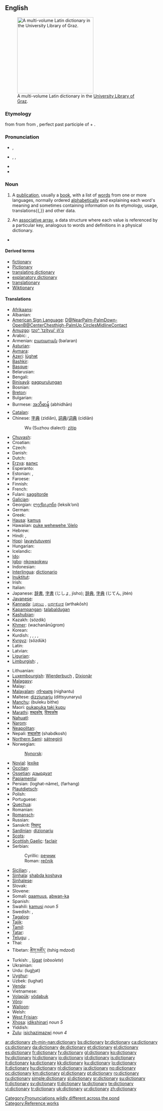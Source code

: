 {{wikipedia}}
==English==
{{wikipedia|dab=Dictionary (disambiguation)|Dictionary}}
[[Image:Latin dictionary.jpg|thumb|250px|A multi-volume Latin dictionary in the [[w:University Library of Graz|University Library of Graz]].]]

===Etymology===
{{ML.}} {{term|dictionarium}} from {{etyl|la|en}} {{term|dictionarius|lang=la}} from {{term|dictio||speaking|lang=la}} from {{term|dictus|lang=la}}, perfect past participle of {{term|dico|dīcō|speak|lang=la}} + {{term|-arium||room, place|lang=la}}.

===Pronunciation===
* {{a|UK}} {{IPA|/ˈdɪkʃən(ə)ɹi/}}, {{SAMPA|/"dIkS@n(@)ri/}}
* {{a|North America}} {{enPR|dĭk'shə-nĕr"ē}}, {{IPA|/ˈdɪkʃənˌɛɹi/}}, {{SAMPA|/"dIkS@n%Eri/}}
* {{audio|en-us-dictionary.ogg|Audio (US)}}
* {{audio|en-uk-dictionary.ogg|Audio (UK)}}

===Noun===
{{en-noun|dictionaries}}

# A [[publication]], usually a [[book]], with a list of [[word]]s from one or more languages, normally ordered [[alphabetical]]ly and explaining each word's meaning and sometimes containing information on its etymology, usage, translations{{,}} and other data.
# {{computing}} An [[associative array]], a data structure where each value is referenced by a particular key, analogous to words and definitions in a physical dictionary.

* {{seeCites}}

====Derived terms====
* [[fictionary]]
* [[Pictionary]]
* [[translating dictionary]]
* [[explanatory dictionary]]
* [[translationary]]
* [[Wiktionary]]

====Translations====
{{trans-top|publication that explains the meanings of an ordered list of words}}
* [[Afrikaans]]: {{t+|af|woordeboek|xs=Afrikaans}}
* Albanian: {{t+|sq|fjalor|xs=Albanian}}
* [[American Sign Language]]: [[D@NearPalm-PalmDown-OpenB@CenterChesthigh-PalmUp CirclesMidlineContact]]
* [[Amuzgo]]: [[tzoⁿ 'tzítyui' jñ'o]]
* Arabic: {{t+|ar|قاموس|tr=qāmus|sc=Arab}}, {{t+|ar|معجم|tr=moʕádjam|sc=Arab}}
* Armenian: [[բառարան]] (baŕaran)
* [[Asturian]]: {{t-|ast|diccionariu|xs=Asturian}}
* [[Aymara]]: {{t-|ay|aru pirwa|xs=Aymara}}
* [[Azeri]]: [[lüghɘt]]
* [[Bashkir]]: {{t|ba|ҙүҙлек|tr=dhüdhlek|sc=Cyrl|xs=Bashkir}}
* [[Basque]]: {{t-|eu|hiztegi|xs=Basque}}
* Belarusian: {{t|be|слоўнік|tr=słoŭnik|sc=Cyrl|xs=Belarusian}}
* Bengali: {{t+|bn|অভিধান|sc=BNchar|xs=Bengali}}
* [[Binisayâ]]: [[pagpurulungan]]
* Bosnian: {{t+|bs|rječnik|m}}
* [[Breton]]: {{t+|br|geriadur|xs=Breton}}
* Bulgarian: {{t+|bg|речник|m|tr=rečnik|sc=Cyrl}}
* Burmese: [[အဘိဓာန်]] (abhidhān)
* [[Catalan]]: {{t+|ca|diccionari|m}}
* Chinese: [[字典]] (zìdiǎn), [[詞典]]/[[词典]] (cídiǎn)
*: Wu (Suzhou dialect): [[zïtip]]
* [[Chuvash]]: {{tø|cv|словарь|sc=Cyrl}}
* Croatian: {{t+|hr|rječnik|m|alt=rjȇčnīk}}
* Czech: {{t+|cs|slovník|m}}
* Danish: {{t+|da|ordbog|c}}
* Dutch: {{t+|nl|woordenboek|n}}
* [[Erzya]]: [[валкс]]
* Esperanto: {{t+|eo|vortaro|xs=Esperanto}}
* Estonian: {{t-|et|sõnaraamat}}, {{t|et|sõnastik}}
* Faroese: {{t+|fo|orðabók|f|xs=Faroese}}
* Finnish: {{t+|fi|sanakirja}}
* French: {{t+|fr|dictionnaire|m}}
* Fulani: [[saggitorde]]
* [[Galician]]: {{t+|gl|dicionario|m|xs=Galician}}
* Georgian: [[ლექსიკონი]] (leksik‘oni)
* German: {{t+|de|Wörterbuch|n}}
* Greek: {{t+|el|λεξικό|n|tr=lexikó|sc=Grek}}
* [[Hausa]]: [[kamus]]
* Hawaiian: [[puke wehewehe ‘ōlelo]]
* Hebrew: {{t+|he|מילון|m|tr=milón|sc=Hebr}}
* Hindi: {{t+|hi|शब्दकोश|tr=shabdkosh|sc=Hindi|xs=Hindi}}, {{t-|hi|कोश|tr=kosh|sc=Hindi|xs=Hindi}}
* [[Hopi]]: [[lavaytutuveni]]
* Hungarian: {{t+|hu|szótár}}
* Icelandic: {{t+|is|orðabók|f}}
* [[Ido]]: {{t+|io|vortaro|xs=Ido}}
* [[Igbo]]: [[nkowaokwu]]
* Indonesian: {{t+|id|kamus|xs=Indonesian}}
* [[Interlingua]]: [[dictionario]]
* [[Inuktitut]]: {{t-|iu|ᕿᒥᕐᕈᐊᑦ ᐅᓐᓂᖅᑐᖅ ᒥᑦᓯ ᑐᑭᐊ|tr=qimirruat unniqtuq mitsi tukia|xs=Inuktitut}}
* Irish: {{t+|ga|foclóir|m|xs=Irish}}
* Italian: {{t+|it|dizionario|m}}
* Japanese: [[辞書]], [[字書]] (じしょ, jísho); [[辞典]], [[字典]] (じてん, jitén)
* [[Javanese]]: {{t+|jv|bausastra|xs=Javanese}}
* [[Kannada]]: [[ನಿಘಂಟು]] {{unicode|(nighangṭu)}}, [[ಅರ್ಥಕೋಶ]] (arthakōsh)
* [[Kapampangan]]: [[talabaldugan]]
* [[Kashubian]]: {{t-|csb|słowôrz|xs=Kashubian}}
* Kazakh: {{Cyrl|[[сөздик]]}} (sözdik)
* [[Khmer]]: {{Khmr|[[វចនានុក្រម]]}} (wachanānūgrom)
* Korean: {{t+|ko|사전|tr=辭典, sajeon|sc=Hang}}
* Kurdish: {{t+|ku|ferheng|f}}, {{t+|ku|peyvname|f}}, {{t+|ku|bêjename|f}}, {{t+|ku|qamûs|f}}, {{t+|ku|فه‌رهه‌نگ|sc=KUchar}}
* [[Kyrgyz]]: {{Cyrl|[[сөздүк]]}} (sözdük)
* Latin: {{t-|la|dictionarium|n}}
* Latvian: {{t+|lv|vārdnīca|f|xs=Latvian}}
* [[Ligurian]]: {{tø|lij|dizionario}}
* [[Limburgish]]: {{vert|li|diksjenaer}}, {{vert|li|waordebook}}
{{trans-mid}}
* Lithuanian: {{t+|lt|žodynas|m|xs=Lithuanian}}
* [[Luxembourgish]]: [[Wierderbuch]] {{n}}, [[Dixionär]] {{m}}
* [[Malagasy]]: {{t-|mg|rakibolana|xs=Malagasy}}
* Malay: {{t+|ms|kamus|xs=Malay}}
* [[Malayalam]]: [[നിഘണ്ടു]] (nighantu)
* Maltese: [[dizzjunarju]] (dittsyunaryu)
* [[Manchu]]: (buleku bithe)
* Maori: [[pukapuka taki kupu]]
* [[Marathi]]: [[शब्दकोष]], [[विश्वकोष]]
* [[Nahuatl]]: {{t-|nah|tlahtōltecpantiliztli|xs=Nahuatl}}
* [[Narom]]: {{tø|nrm|dictionnaithe}}
* [[Neapolitan]]: {{tø|nap|dezziunario}}
* Nepali: [[शब्दकोश]] (shabdkosh)
* [[Northern Sami]]: [[sátnegirji]]
* Norwegian: {{t+|no|ordbok|m|f}}
*: [[Nynorsk]]: {{t-|nn|ordbok|xs=Norwegian Nynorsk}}
* [[Novial]]: [[lexike]]
* [[Occitan]]: {{t+|oc|diccionari|xs=Occitan}}
* [[Ossetian]]: [[дзырдуат]]
* [[Papiamentu]]: {{tø|pap|dictionario|xs=Papiamentu}}
* Persian: {{fa-Arab|[[لغتنامه]]}} (loghat-nâme), {{fa-Arab|[[فرهنگ]]}} (farhang)
* [[Plautdietsch]]: {{tø|pdt|Weadbüak}}
* Polish: {{t+|pl|słownik|m}}
* Portuguese: {{t+|pt|dicionário|m}}
* [[Quechua]]: {{t-|qu|simi qullqa|xs=Quechua}}
* Romanian: {{t+|ro|dicţionar|n}}
* [[Romansch]]: {{t-|rm|pledari|m|xs=Romansch}}
* Russian: {{t+|ru|словарь|m|tr=slovár’|sc=Cyrl}}
* Sanskrit: [[निघण्टु]] {{unicode|(nighaṇṭu)}}
* [[Sardinian]]: [[dizionariu]] {{m}}
* [[Scots]]: {{tø|sco|dictionar}}
* [[Scottish Gaelic]]: [[faclair]] {{m}}
* Serbian:
*: Cyrillic: [[речник#Serbian|речник]] {{m}}
*: Roman: [[rečnik#Serbian|rečnik]] {{m}}
* [[Sicilian]]: {{t+|scn|dizziunariu|m|xs=Sicilian}}, {{t+|scn|vocabbulariu|m|xs=Sicilian}}
* [[Sinhala]]: [[shabda koshaya]]
* [[Sinhalese]]: {{t-|si|ශබ්ද කෝෂය|xs=Sinhalese}}
* Slovak: {{t-|sk|slovník|m}}
* Slovene: {{t+|sl|slovar|m}}
* Somali: [[qaamuus]], [[abwan-ka]]
* Spanish: {{t+|es|diccionario|m}}
* Swahili: [[kamusi]] ''noun 5''
* Swedish: {{t+|sv|ordbok|c}}, {{t+|sv|lexikon|n}}
* [[Tagalog]]: {{t+|tl|talahuluganan|xs=Tagalog}}
* [[Tajik]]: {{t-|tg|луғат|sc=Cyrl|xs=Tajik}}
* [[Tamil]]: {{t+|ta|அகரமுதலி|tr=akaramutali|xs=Tamil}}
* [[Tatar]]: {{t-|tt|süzlek|xs=Tatar}}
* [[Telugu]]: {{t+|te|నిఘంటువు|tr=nighamtuvu|sc=Telu}}, {{t+|te|పద కోశము|tr=pada kosamu|sc=Telu}}
* Thai: {{t+|th|พจนานุกรม|tr=photnanukrom|sc=Thai|xs=Thai}}
* Tibetan: [[ཚིག་མཛོད་]] (tshig mdzod)
* Turkish: {{t+|tr|sözlük}}, [[lugat|lûgat]] (''obsolete'')
* Ukrainian: {{t+|uk|словник|m|tr=slóvnyk|sc=Cyrl|xs=Ukrainian}}
* Urdu: {{ur-Arab|[[لغت]]}} (lu<u>gh</u>at)
* [[Uyghur]]: {{t+|ug|لۇغەت|tr=lughet|sc=ug-Arab|xs=Uyghur}}
* Uzbek: {{Cyrl|[[луғат]]}} (lughat)
* [[Venda]]: {{tø|ve|ṱhalusamaipfi|xs=Venda}}
* Vietnamese: {{t+|vi|tự điển|xs=Vietnamese}}
* [[Volapük]]: [[vödabuk]]
* [[Võro]]: {{tø|fiu-vro|sõnaraamat}}
* [[Walloon]]: {{t-|wa|motî|xs=Walloon}}
* Welsh: {{t-|cy|geiriadur|xs=Welsh}}
* [[West Frisian]]: {{t+|fy|wurdboek|n|xs=West Frisian}}
* [[Xhosa]]: [[idikshinari]] ''noun 5''
* Yiddish: {{t+|yi|ווערטערבוך|tr=vörterbukh|sc=Hebr|xs=Yiddish}}
* [[Zulu]]: [[isichazimazwi]] ''noun 4''
{{trans-bottom}}

{{trans-top|an associative array}}
{{trans-mid}}
{{trans-bottom}}

[[Category:Pronunciations wildly different across the pond]]
[[Category:Reference works]]

[[ar:dictionary]]
[[zh-min-nan:dictionary]]
[[bs:dictionary]]
[[br:dictionary]]
[[ca:dictionary]]
[[cs:dictionary]]
[[da:dictionary]]
[[de:dictionary]]
[[et:dictionary]]
[[el:dictionary]]
[[es:dictionary]]
[[fr:dictionary]]
[[fy:dictionary]]
[[gl:dictionary]]
[[ko:dictionary]]
[[hy:dictionary]]
[[hi:dictionary]]
[[io:dictionary]]
[[id:dictionary]]
[[is:dictionary]]
[[it:dictionary]]
[[ka:dictionary]]
[[kk:dictionary]]
[[ku:dictionary]]
[[lo:dictionary]]
[[lt:dictionary]]
[[hu:dictionary]]
[[nl:dictionary]]
[[ja:dictionary]]
[[no:dictionary]]
[[oc:dictionary]]
[[km:dictionary]]
[[pl:dictionary]]
[[pt:dictionary]]
[[ro:dictionary]]
[[ru:dictionary]]
[[simple:dictionary]]
[[sl:dictionary]]
[[sr:dictionary]]
[[su:dictionary]]
[[fi:dictionary]]
[[sv:dictionary]]
[[tl:dictionary]]
[[ta:dictionary]]
[[te:dictionary]]
[[vi:dictionary]]
[[tr:dictionary]]
[[uk:dictionary]]
[[ur:dictionary]]
[[zh:dictionary]]